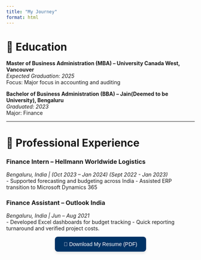 ---
title: "My Journey"
format: html
---

# 📘 Education

**Master of Business Administration (MBA) – University Canada West, Vancouver**  
*Expected Graduation: 2025*  
Focus: Major focus in accounting and auditing


**Bachelor of Business Administration (BBA) – Jain(Deemed to be University), Bengaluru**  
*Graduated: 2023*  
Major: Finance  

---

# 💼 Professional Experience

### Finance Intern – Hellmann Worldwide Logistics  
*Bengaluru, India | (Oct 2023 – Jan 2024) (Sept 2022 - Jan 2023)*  
- Supported forecasting and budgeting across India - Assisted ERP transition to Microsoft Dynamics 365

### Finance Assistant – Outlook India  
*Bengaluru, India | Jun – Aug 2021*  
- Developed Excel dashboards for budget tracking - Quick reporting turnaround and verified project costs.

 
 
  <p align="center">
  <a href="assets/resume-neha.pdf" download
     style="
       display:inline-block;
       background-color:#003366;
       color:#ffffff;
       font-weight:500;
       font-family: sans-serif;
       padding: 12px 24px;
       border-radius: 8px;
       text-decoration: none;
       box-shadow: 0 4px 6px rgba(0, 0, 0, 0.1);
       transition: background-color 0.3s ease;">
    📎 Download My Resume (PDF)
  </a>
</p>



 
  
